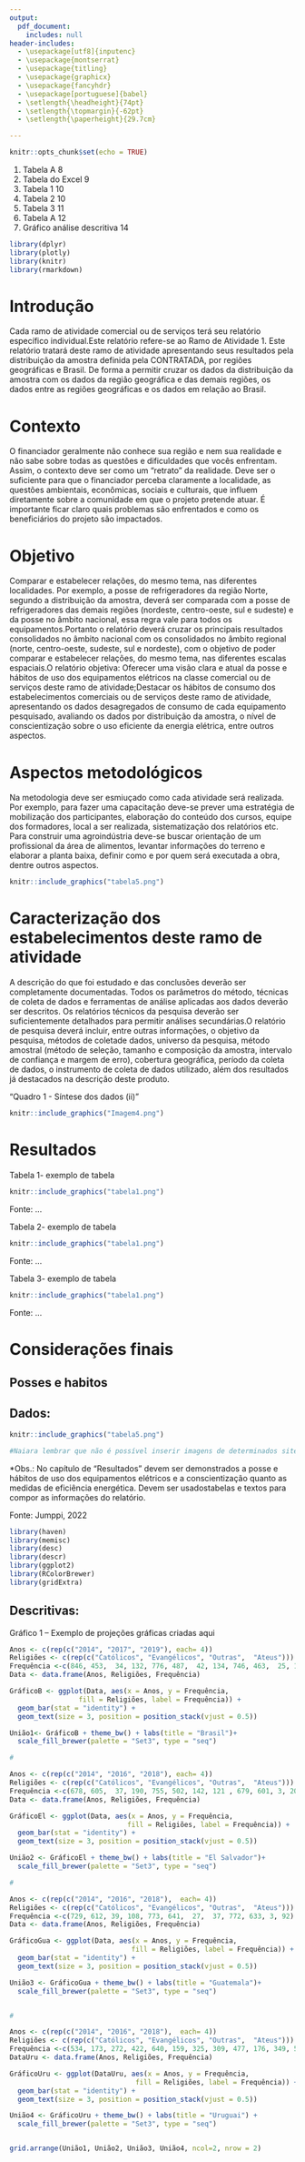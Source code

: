 ---
output: 
  pdf_document: 
    includes: null
header-includes:
  - \usepackage[utf8]{inputenc}
  - \usepackage{montserrat}
  - \usepackage{titling}
  - \usepackage{graphicx}
  - \usepackage{fancyhdr}
  - \usepackage[portuguese]{babel}
  - \setlength{\headheight}{74pt}
  - \setlength{\topmargin}{-62pt}
  - \setlength{\paperheight}{29.7cm}

---
<!-- Cabeçalhos -->
\fancyhf{}
\fancyhead[L]{
    \includegraphics[width=1.4in,height=1.4in]{eletrobras.png}\hfill
    \includegraphics[width=1.4in,height=1.4in]{jumppi.png}}
\pagestyle{fancy}
\renewcommand{\headrulewidth}{0pt}




<!-- CAPA --> 
\begin{titlepage}
  \pretitle{% add some rules
    \begin{center}\vspace{5cm}
      \Huge\bfseries}
  \title{Produto 9.  Relatório  por  Ramo  de  Atividade  comercial  ou  de  serviços – Ramo  de Atividade 1\Large}
  \renewcommand{\maketitlehookd}{\centering \vfill \normalsize `r format(Sys.time(), '%d %B de %Y')`}
  \pagestyle{plain}
  \maketitle
  \fancyhead[L]{
    \includegraphics[width=1.4in,height=1.4in]{eletrobras.png}\hfill
    \includegraphics[width=1.4in,height=1.4in]{jumppi.png}}
  \thispagestyle{fancy}
\end{titlepage}


<!-- CONTRA-CAPA -->
\begin{titlepage}
  \pretitle{% add some rules
    \begin{center}\vspace{5cm}
      \Huge\bfseries}
  \title{Produto 9.  Relatório  por  Ramo  de  Atividade  comercial  ou  de  serviços – Ramo  de Atividade 1\Large}
  \renewcommand{\maketitlehookb}{\raggedleft\large
  \begin{tabular}{l}
    Relatório vinculado ao Contrato\\
    Nº ECE-DSS-4604/2022- Pesquisa\\
    de Posses e Hábitos de Uso de\\
    Equipamentos Elétricos na\\
    Classe Comercial e de Serviços\\
    Elaboração:\\
    Naiara Sandi de Almeida Alcantara\\
    Paulo Henrique Souza de Oliveira
  \end{tabular}}
  \renewcommand{\maketitlehookd}{\centering \vfill \normalsize `r format(Sys.time(), '%d %B de %Y')`}
  \pagestyle{plain}
  \maketitle
  \fancyhead[L]{
    \includegraphics[width=1.4in,height=1.4in]{eletrobras.png}\hfill
    \includegraphics[width=1.4in,height=1.4in]{jumppi.png}}
  \thispagestyle{fancy}
\end{titlepage}

```{r setup, include = FALSE}
knitr::opts_chunk$set(echo = TRUE)
```
<!-- Página da lista de figuras -->
\newpage

\listoffigures
<!-- Inserido manualmente, depois descobrir como fazer automaticamente como o sumário -->
1. Tabela A \dotfill <!-- Inserir manualmente o número da página -->8
2. Tabela do Excel \dotfill <!-- Inserir manualmente o número da página -->9
3. Tabela 1 \dotfill <!-- Inserir manualmente o número da página -->10
4. Tabela 2 \dotfill <!-- Inserir manualmente o número da página -->10
5. Tabela 3 \dotfill <!-- Inserir manualmente o número da página -->11
5. Tabela A \dotfill <!-- Inserir manualmente o número da página -->12
5. Gráfico análise descritiva \dotfill <!-- Inserir manualmente o número da página -->14

\thispagestyle{fancy}

<!-- Sumário -->
\newpage
\renewcommand*\contentsname{Sumário}
\tableofcontents

\thispagestyle{fancy}

```{r echo = FALSE, warning = FALSE, include = FALSE}
library(dplyr)
library(plotly)
library(knitr)
library(rmarkdown)

```
<!-- Começo do relatório -->
\newpage
\setcounter{page}{5}

# Introdução {.tabset .tabset-fade}

Cada ramo de atividade comercial ou de serviços terá seu relatório específico individual.Este relatório refere-se ao Ramo de Atividade 1. Este relatório tratará deste ramo de atividade apresentando seus resultados pela distribuição da amostra definida pela CONTRATADA, por regiões geográficas e Brasil. De forma a permitir cruzar os dados da distribuição da amostra com os dados da região geográfica e das demais regiões, os dados entre as regiões geográficas e os dados em relação ao Brasil.

\fancyfoot[R]{\thepage}
\newpage

# Contexto {.tabset .tabset-fade}

O financiador geralmente não conhece sua região e nem sua realidade e não sabe sobre todas as questões e dificuldades que vocês enfrentam. Assim, o contexto deve ser como um “retrato” da realidade. Deve ser o suficiente para que o financiador perceba claramente a localidade, as questões ambientais, econômicas, sociais e culturais, que influem diretamente sobre a comunidade em que o projeto pretende atuar. É importante ficar claro quais problemas são enfrentados e como os beneficiários do projeto são impactados.

\newpage

# Objetivo {.tabset .tabset-fade}

Comparar e estabelecer relações, do mesmo tema, nas diferentes localidades. Por exemplo, a posse de refrigeradores da região Norte, segundo a distribuição da amostra, deverá ser comparada com a posse de refrigeradores das demais regiões (nordeste, centro-oeste, sul e sudeste) e da posse no âmbito nacional, essa regra vale para todos os equipamentos.Portanto o  relatório  deverá  cruzar os  principais  resultados  consolidados no  âmbito nacional com os consolidados no âmbito regional (norte, centro-oeste, sudeste, sul e nordeste), com o objetivo de poder comparar e estabelecer relações, do mesmo tema, nas diferentes escalas espaciais.O  relatório objetiva:  Oferecer  uma  visão  clara  e  atual  da  posse  e  hábitos  de  uso  dos equipamentos  elétricos  na  classe  comercial  ou  de  serviços  deste  ramo  de  atividade;Destacar os hábitos de consumo dos estabelecimentos comerciais ou de serviços deste ramo de  atividade,  apresentando  os  dados  desagregados  de  consumo  de  cada  equipamento pesquisado, avaliando os dados por distribuição da amostra, o nível de conscientização sobre o uso eficiente da energia elétrica, entre outros aspectos.

\newpage

# Aspectos metodológicos {.tabset .tabset-fade}

Na metodologia deve ser esmiuçado como cada atividade será realizada. Por exemplo, para fazer uma capacitação deve-se prever uma estratégia de mobilização dos participantes, elaboração do conteúdo dos cursos, equipe dos formadores, local a ser realizada, sistematização dos relatórios etc. Para construir uma agroindústria deve-se buscar orientação de um profissional da área de alimentos, levantar informações do terreno e elaborar a planta baixa, definir como e por quem será executada a obra, dentre outros aspectos.

```{r, echo=FALSE, out.width="80%",out.height="80%", fig.align='center'}
knitr::include_graphics("tabela5.png")
```

\newpage

# Caracterização dos estabelecimentos deste ramo de atividade {.tabset .tabset-fade}

A descrição do que foi estudado e das conclusões deverão ser completamente documentadas. Todos  os  parâmetros  do  método,  técnicas  de  coleta  de  dados  e  ferramentas  de  análise aplicadas  aos  dados  deverão  ser  descritos.  Os  relatórios  técnicos  da  pesquisa  deverão  ser suficientemente detalhados para permitir análises secundárias.O  relatório  de  pesquisa  deverá  incluir,  entre  outras  informações,  o  objetivo  da  pesquisa, métodos  de  coletade  dados,  universo  da  pesquisa,  método  amostral  (método  de  seleção, tamanho  e  composição  da  amostra,  intervalo  de  confiança  e  margem  de  erro),  cobertura geográfica, período da coleta de dados, o instrumento de coleta de dados utilizado, além dos resultados já destacados na descrição deste produto.

"Quadro 1 - Síntese dos dados (ii)"
```{r, echo=FALSE, out.width="80%",out.height="80%", fig.align='center'}
knitr::include_graphics("Imagem4.png")
```

\newpage

# Resultados {.tabset .tabset-fade}

Tabela 1- exemplo de tabela
```{r, echo=FALSE, out.width="80%",out.height="80%", fig.align='center'}
knitr::include_graphics("tabela1.png")
```
Fonte: ...

\vspace{1cm}

Tabela 2- exemplo de tabela
```{r, echo=FALSE, out.width="80%",out.height="80%", fig.align='center'}
knitr::include_graphics("tabela1.png")
```
Fonte: ...

\vspace{1cm}

Tabela 3- exemplo de tabela
```{r, echo=FALSE, out.width="80%",out.height="80%", fig.align='center'}
knitr::include_graphics("tabela1.png")
```
Fonte: ...

\newpage

# Considerações finais {.tabset .tabset-fade}

## Posses e habitos

## Dados:
```{r, echo=FALSE, out.width="80%",out.height="80%", fig.align='center'}
knitr::include_graphics("tabela5.png")
```

```{r, echo=FALSE}
#Naiara lembrar que não é possível inserir imagens de determinados sites, as imagens devem estar baixadas no computador ou então o r tem q ser capaz de puxar essas imagens
```



*Obs.: No  capítulo  de  “Resultados”  devem  ser  demonstrados  a  posse  e  hábitos  de  uso  dos equipamentos elétricos e a conscientização quanto as medidas de eficiência energética. Devem ser usadostabelas e textos para compor as informações do relatório.

Fonte: Jumppi, 2022


```{r include = FALSE}
library(haven)
library(memisc)
library(desc)
library(descr)
library(ggplot2)
library(RColorBrewer)
library(gridExtra)

```



\newpage

## Descritivas:

Gráfico 1 – Exemplo de projeções gráficas criadas aqui

```{r  }
Anos <- c(rep(c("2014", "2017", "2019"), each= 4))
Religiões <- c(rep(c("Católicos", "Evangélicos", "Outras",  "Ateus")))
Frequência <-c(846, 453,  34, 132, 776, 487,  42, 134, 746, 463,  25, 178)
Data <- data.frame(Anos, Religiões, Frequência)

GráficoB <- ggplot(Data, aes(x = Anos, y = Frequência,
                 fill = Religiões, label = Frequência)) +
  geom_bar(stat = "identity") +
  geom_text(size = 3, position = position_stack(vjust = 0.5))

União1<- GráficoB + theme_bw() + labs(title = "Brasil")+
  scale_fill_brewer(palette = "Set3", type = "seq")

#

Anos <- c(rep(c("2014", "2016", "2018"), each= 4))
Religiões <- c(rep(c("Católicos", "Evangélicos", "Outras",  "Ateus")))
Frequência <-c(678, 605,  37, 190, 755, 502, 142, 121 , 679, 601, 3, 201)
Data <- data.frame(Anos, Religiões, Frequência)

GráficoEl <- ggplot(Data, aes(x = Anos, y = Frequência,
                             fill = Religiões, label = Frequência)) +
  geom_bar(stat = "identity") +
  geom_text(size = 3, position = position_stack(vjust = 0.5))

União2 <- GráficoEl + theme_bw() + labs(title = "El Salvador")+
  scale_fill_brewer(palette = "Set3", type = "seq")

#

Anos <- c(rep(c("2014", "2016", "2018"),  each= 4))  
Religiões <- c(rep(c("Católicos", "Evangélicos", "Outras",  "Ateus")))
Frequência <-c(729, 612, 39, 108, 773, 641,  27,  37, 772, 633, 3, 92)
Data <- data.frame(Anos, Religiões, Frequência)

GráficoGua <- ggplot(Data, aes(x = Anos, y = Frequência,
                              fill = Religiões, label = Frequência)) +
  geom_bar(stat = "identity") +
  geom_text(size = 3, position = position_stack(vjust = 0.5))

União3 <- GráficoGua + theme_bw() + labs(title = "Guatemala")+
  scale_fill_brewer(palette = "Set3", type = "seq")


#

Anos <- c(rep(c("2014", "2016", "2018"),  each= 4))  
Religiões <- c(rep(c("Católicos", "Evangélicos", "Outras",  "Ateus")))
Frequência <-c(534, 173, 272, 422, 640, 159, 325, 309, 477, 176, 349, 550)
DataUru <- data.frame(Anos, Religiões, Frequência)

GráficoUru <- ggplot(DataUru, aes(x = Anos, y = Frequência,
                               fill = Religiões, label = Frequência)) +
  geom_bar(stat = "identity") +
  geom_text(size = 3, position = position_stack(vjust = 0.5))

União4 <- GráficoUru + theme_bw() + labs(title = "Uruguai") +
  scale_fill_brewer(palette = "Set3", type = "seq")


grid.arrange(União1, União2, União3, União4, ncol=2, nrow = 2)


```
\newpage
\begin{titlepage}
  \pretitle{% add some rules
    \begin{center}
      \Huge\bfseries}
  \title{OBRIGADO!\Huge}
  \pagestyle{plain}
  \maketitle
  \thispagestyle{fancy}
\end{titlepage}